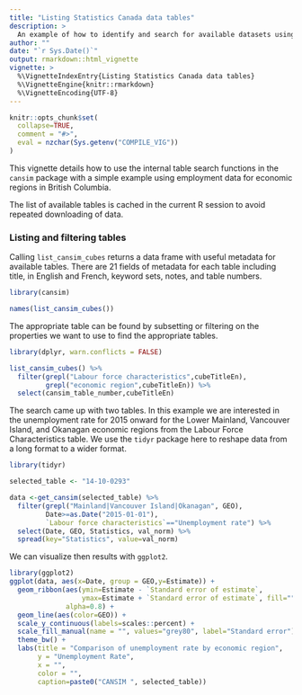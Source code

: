 ```yaml
---
title: "Listing Statistics Canada data tables"
description: >
  An example of how to identify and search for available datasets using the cansim package.
author: ""
date: "`r Sys.Date()`"
output: rmarkdown::html_vignette
vignette: >
  %\VignetteIndexEntry{Listing Statistics Canada data tables}
  %\VignetteEngine{knitr::rmarkdown}
  %\VignetteEncoding{UTF-8}
---
```


```r
knitr::opts_chunk$set(
  collapse=TRUE,
  comment = "#>",
  eval = nzchar(Sys.getenv("COMPILE_VIG"))
)
```
This vignette details how to use the internal table search functions in the `cansim` package with a simple example using employment data for economic regions in British Columbia. 

The list of available tables is cached in the current R session to avoid repeated downloading of data.

### Listing and filtering tables

Calling `list_cansim_cubes` returns a data frame with useful metadata for available tables. There are 21 fields of metadata for each table including title, in English and French, keyword sets, notes, and table numbers. 
```r
library(cansim)

names(list_cansim_cubes())
```
The appropriate table can be found by subsetting or filtering on the properties we want to use to find the appropriate tables. 
```r
library(dplyr, warn.conflicts = FALSE)

list_cansim_cubes() %>% 
  filter(grepl("Labour force characteristics",cubeTitleEn), 
         grepl("economic region",cubeTitleEn)) %>% 
  select(cansim_table_number,cubeTitleEn)
```
The search came up with two tables. In this example we are interested in the unemployment rate for 2015 onward for the Lower Mainland, Vancouver Island, and Okanagan economic regions from the Labour Force Characteristics table. We use the `tidyr` package here to reshape data from a long format to a wider format. 
```r
library(tidyr)

selected_table <- "14-10-0293"

data <-get_cansim(selected_table) %>% 
  filter(grepl("Mainland|Vancouver Island|Okanagan", GEO),
         Date>=as.Date("2015-01-01"),
         `Labour force characteristics`=="Unemployment rate") %>%
  select(Date, GEO, Statistics, val_norm) %>%
  spread(key="Statistics", value=val_norm)
```
We can visualize then results with `ggplot2`. 

```r
library(ggplot2)
ggplot(data, aes(x=Date, group = GEO,y=Estimate)) +
  geom_ribbon(aes(ymin=Estimate - `Standard error of estimate`,
                  ymax=Estimate + `Standard error of estimate`, fill=""),
              alpha=0.8) +
  geom_line(aes(color=GEO)) +
  scale_y_continuous(labels=scales::percent) +
  scale_fill_manual(name = "", values="grey80", label="Standard error") +
  theme_bw() + 
  labs(title = "Comparison of unemployment rate by economic region",
       y = "Unemployment Rate", 
       x = "",
       color = "",
       caption=paste0("CANSIM ", selected_table))
```


